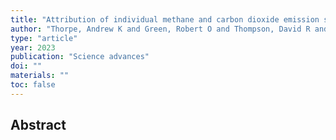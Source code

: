 ```yaml
---
title: "Attribution of individual methane and carbon dioxide emission sources using EMIT observations from space"
author: "Thorpe, Andrew K and Green, Robert O and Thompson, David R and Brodrick, Philip G and Chapman, John W and Elder, Clayton D and Irakulis-Loitxate, Itziar and Cusworth, Daniel H and Ayasse, Alana K and Duren, Riley M and others"
type: "article"
year: 2023
publication: "Science advances"
doi: ""
materials: ""
toc: false
---
```


## Abstract


